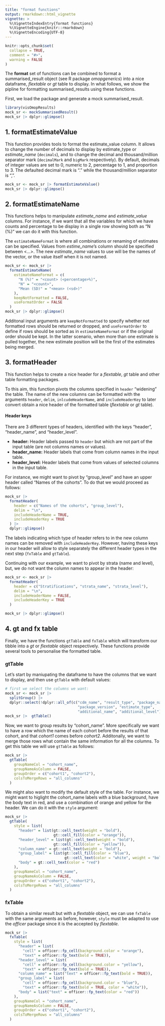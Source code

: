 ```yaml
---
title: "format functions"
output: rmarkdown::html_vignette
vignette: >
  %\VignetteIndexEntry{format functions}
  %\VignetteEngine{knitr::rmarkdown}
  %\VignetteEncoding{UTF-8}
---
```


```r
knitr::opts_chunk$set(
  collapse = TRUE,
  comment = "#>",
  warning = FALSE
)
```

The **format** set of functions can be combined to format a summarised_result object (see R package *omopgenerics*) into a nice dataframe, *flextable* or *gt* table to display. In what follows, we show the pipline for formatting summarised_results using these functions.

First, we load the package and generate a mock summarised_result.

```r
library(visOmopResults)
mock_sr <- mockSummarisedResult()
mock_sr |> dplyr::glimpse()
```

## 1. formatEstimateValue
This function provides tools to format the estimate_value column. It allows to change the number of decimals to display by estimate_type or *estimate_name* (`decimals`), and to change the decimal and thousand/million separator mark (`decimalMark` and `bigMark` respectively). By default,
decimals of integer values are set to 0, numeric to 2, percentage to 1, and proportion to 3. The defaulted decimal mark is "." while the thousand/million separator is ",".

```r
mock_sr <- mock_sr |> formatEstimateValue()
mock_sr |> dplyr::glimpse()
```

## 2. formatEstimateName
This functions helps to manipulate *estimate_name* and *estimate_value* columns. For instance, if we want that all the variables for which we have counts and percentage to be display in a single row showing both as "N (%)" we can do it with this function. 

The `estimateNameFormat` is where all combinations or renaming of estimates can be specified. Values from *estime_name*'s column should be specified between <...>. The new *estimate_name* values to use will be the names of the vector, or the value itself when it is not named. 

```r
mock_sr <- mock_sr |> 
  formatEstimateName(
    estimateNameFormat = c(
      "N (%)" = "<count> (<percentage>%)", 
      "N" = "<count>",
      "Mean (SD)" = "<mean> (<sd>)"
    ),
    keepNotFormatted = FALSE,
    useFormatOrder = FALSE
  )
mock_sr |> dplyr::glimpse()
```

Additonal input arguments are `keepNotFormatted` to specify whether not formatted rows should be returned or dropped, and `useFormatOrder` to define if rows should be sorted as in `estimateNameFormat` or if the original order should be kept. In the latter scenario, when more than one estimate is pulled together, the new estimate position will be the first of the estimates being merged.



## 3. formatHeader

This function helps to create a nice header for a *flextable*, *gt* table and other table formatting packages.

To this aim, this function pivots the columns specified in `header` "widening" the table.  The name of the new columns can be formatted with the arguments `header`, `delim`, `inlcudeHeaderName`, and `includeHeaderKey` to later convert obtain a nice header of the formatted table (*flextable* or *gt* table).

#### Header keys

There are 3 different types of headers, identified with the keys "header", "header_name", and "header_level".

- **header:** Header labels passed to `header` but which are not part of the input table (are not columns names or values).
- **header_name:** Header labels that come from column names in the input table.
- **header_level:** Header labels that come from values of selected columns in the input table.

For instance, we might want to pivot by "group_level" and have an upper header called "Names of the cohorts". To do that we would proceed as follows:

```r
mock_sr |>
  formatHeader(
    header = c("Names of the cohorts", "group_level"),
    delim = "\n",
    includeHeaderName = TRUE,
    includeHeaderKey = TRUE
  ) |>
  dplyr::glimpse()
```

The labels indicating which type of header refers to in the new column names can be removed with `includeHeaderKey`. However, having these keys in our header will allow to style separately the different header types in the next step (`fxTable` and `gtTable`).

Continuing with our example, we want to pivot by strata (name and level), but, we do not want the column names to appear in the header:

```r
mock_sr <- mock_sr |>
  formatHeader(
    header = c("Stratifications", "strata_name", "strata_level"),
    delim = "\n",
    includeHeaderName = FALSE,
    includeHeaderKey = TRUE
  ) 

mock_sr |> dplyr::glimpse()
```

 

## 4. gt and fx table

Finally, we have the functions `gtTable` and `fxTable` which will transform our tibble into a *gt* or *flextable* object respectively. These functions provide several tools to personalise the formatted table. 

### gtTable
Let's start by maniupating the dataframe to have the columns that we want to display, and then use `gtTable` with default values:

```r
# first we select the columns we want:
mock_sr <- mock_sr |>
  splitGroup() |>
  dplyr::select(!dplyr::all_of(c("cdm_name", "result_type", "package_name", 
                                 "package_version", "estimate_type",
                                 "additional_name", "additional_level")))
mock_sr |>  gtTable()
```

Now, we want to group results by "cohort_name". More specifically we want to have a row which the name of each cohort before the results of that cohort, and that *cohort1* comes before *cohort2*. Additonally, we want to merge those rows what contain the same information for all the columns. To get this table we will use `gtTable` as follows:

```r
mock_sr |>  
  gtTable(
    groupNameCol = "cohort_name",
    groupNameAsColumn = FALSE,
    groupOrder = c("cohort1", "cohort2"),
    colsToMergeRows = "all_columns"
  )
```


We might also want to modify the default style of the table. For instance, we might want to higlight the cohort_name labels with a blue background, have the body text in red, and use a combination of orange and yellow for the header. We can do it with the `style` argument:

```r
mock_sr |>  
  gtTable(
    style = list(
      "header" = list(gt::cell_text(weight = "bold"), 
                      gt::cell_fill(color = "orange")),
      "header_level" = list(gt::cell_text(weight = "bold"), 
                      gt::cell_fill(color = "yellow")),
      "column_name" = gt::cell_text(weight = "bold"),
      "group_label" = list(gt::cell_fill(color = "blue"),
                           gt::cell_text(color = "white", weight = "bold")),
      "body" = gt::cell_text(color = "red")
    ),
    groupNameCol = "cohort_name",
    groupNameAsColumn = FALSE,
    groupOrder = c("cohort1", "cohort2"),
    colsToMergeRows = "all_columns"
  )
```



### fxTable
To obtain a similar result but with a *flextable* object, we can use `fxTable` with the same arguments as before, however, `style` must be adapted to use the *officer* package since it is the accepted by *flextable.*

```r
mock_sr |>  
  fxTable(
    style = list(
      "header" = list(
        "cell" = officer::fp_cell(background.color = "orange"),
        "text" = officer::fp_text(bold = TRUE)),
      "header_level" = list(
        "cell" = officer::fp_cell(background.color = "yellow"),
        "text" = officer::fp_text(bold = TRUE)),
      "column_name" = list("text" = officer::fp_text(bold = TRUE)),
      "group_label" = list(
        "cell" = officer::fp_cell(background.color = "blue"),
        "text" = officer::fp_text(bold = TRUE, color = "white")),
      "body" = list("text" = officer::fp_text(color = "red"))
    ),
    groupNameCol = "cohort_name",
    groupNameAsColumn = FALSE,
    groupOrder = c("cohort1", "cohort2"),
    colsToMergeRows = "all_columns"
  )
```
